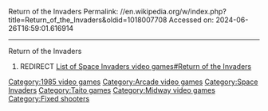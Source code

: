 Return of the Invaders
Permalink: //en.wikipedia.org/w/index.php?title=Return_of_the_Invaders&oldid=1018007708
Accessed on: 2024-06-26T16:59:01.616914



------
Return of the Invaders
#REDIRECT [[List of Space Invaders video games#Return of the Invaders]]

{{R to section}}

[[Category:1985 video games]]
[[Category:Arcade video games]]
[[Category:Space Invaders]]
[[Category:Taito games]]
[[Category:Midway video games]]
[[Category:Fixed shooters]]